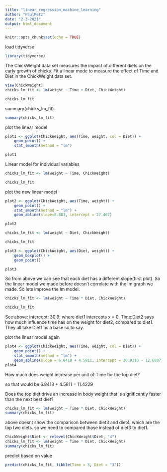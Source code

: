 ```yaml
---
title: "linear_regression_machine_learning"
author: "PaulMetz"
date: "2-3-2021"
output: html_document
---
```


```r
knitr::opts_chunk$set(echo = TRUE)
```

load tidyverse

```r
library(tidyverse)
```

The ChickWeight data set measures the impact of different diets on the early growth of chicks.
Fit a linear mode to measure the effect of Time and Diet in the ChickWeight data set.

```r
View(ChickWeight)
chicks_lm_fit <- lm(weight ~ Time + Diet, ChickWeight)

chicks_lm_fit
```
summary(chicks_lm_fit)

```r
summary(chicks_lm_fit)
```

plot the linear model

```r
plot1 <- ggplot(ChickWeight, aes(Time, weight, col = Diet)) +
    geom_point() +
    stat_smooth(method = "lm")

plot1
```

Linear model for individual variables

```r
chicks_lm_fit <- lm(weight ~ Time, ChickWeight)

chicks_lm_fit
```
plot the new linear model

```r
plot2 <- ggplot(ChickWeight, aes(Time, weight)) +
    geom_point() +
    stat_smooth(method = "lm") +
    geom_abline(slope=8.803, intercept = 27.467)

plot2
```


```r
chicks_lm_fit <- lm(weight ~ Diet, ChickWeight)

chicks_lm_fit
```
```r
plot3 <- ggplot(ChickWeight, aes(Diet, weight)) +
    geom_boxplot() +
    geom_point() 

plot3
```



So from above we can see that each diet has a different slope(first plot). So the linear model we made before doesn't correlate with the lm graph we made. So lets improve the lm model. 

```r
chicks_lm_fit <- lm(weight ~ Time * Diet, ChickWeight)

chicks_lm_fit
```
See above: intercept: 30.9; where diet1 intercepts x = 0. Time:Diet2 says how much influence time has on the weight for diet2, compared to diet1. They all take Diet1 as a base so to say. 




plot the linear model again

```r
plot4 <- ggplot(ChickWeight, aes(Time, weight, col = Diet)) +
    geom_point() +
    stat_smooth(method = "lm") +
    geom_abline(slope = 6.8418 + 4.5811, intercept = 30.9310 - 12.6807)
plot4
```

How much does weight increase per unit of Time for the top diet?

so that would be 6.8418 + 4.5811 = 11.4229

Does the top diet drive an increase in body weight that is significantly faster than the next best diet?

```r
chicks_lm_fit <- lm(weight ~ Time * Diet, ChickWeight)
summary(chicks_lm_fit)

```

above doesnt show the comparison between diet3 and diet4, which are the top two diets. so we need to compared those instead of diet3 to diet1.

```r
ChickWeight$Diet <- relevel(ChickWeight$Diet, "4")
chicks_lm_fit <- lm(weight ~ Time * Diet, ChickWeight)
summary(chicks_lm_fit)
```

predict based on value
```r
predict(chicks_lm_fit, tibble(Time = 5, Diet = "3"))
```












